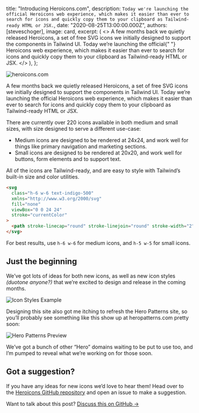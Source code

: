 
  title: "Introducing Heroicons.com",
  description: `Today we're launching the official Heroicons web experience, which makes it easier than ever to search for icons and quickly copy them to your clipboard as Tailwind-ready HTML or JSX.`,
  date: "2020-08-25T13:00:00.000Z",
  authors: [steveschoger],
  image: card,
  excerpt: (
    <>
      A few months back we quietly released <Link href="https://www.heroicons.com/">Heroicons</Link>, a set of free SVG
      icons we initially designed to support the components in Tailwind UI. Today we’re launching the official{" "}
      <Link href="https://www.heroicons.com/">Heroicons web experience</Link>, which makes it easier than ever to search
      for icons and quickly copy them to your clipboard as Tailwind-ready HTML or JSX.
    </>
  ),
};

<Link href="https://heroicons.com">
  <Image alt="heroicons.com" src={banner} />
</Link>

A few months back we quietly released <Link href="https://www.heroicons.com/">Heroicons</Link>, a set of free SVG icons we initially designed to support the components in Tailwind UI. Today we’re launching the official <Link href="https://www.heroicons.com/">Heroicons web experience</Link>, which makes it easier than ever to search for icons and quickly copy them to your clipboard as Tailwind-ready HTML or JSX.

There are currently over 220 icons available in both medium and small sizes, with size designed to serve a different use-case:

- Medium icons are designed to be rendered at 24x24, and work well for things like primary navigation and marketing sections.
- Small icons are designed to be rendered at 20x20, and work well for buttons, form elements and to support text.

All of the icons are Tailwind-ready, and are easy to style with Tailwind’s built-in size and color utilities.

```html
<svg
  class="h-6 w-6 text-indigo-500"
  xmlns="http://www.w3.org/2000/svg"
  fill="none"
  viewBox="0 0 24 24"
  stroke="currentColor"
>
  <path stroke-linecap="round" stroke-linejoin="round" stroke-width="2" d="M17 8l4 4m0 0l-4 4m4-4H3" />
</svg>
```

For best results, use <code>h-6 w-6</code> for medium icons, and <code>h-5 w-5</code> for small icons.

## Just the beginning

We’ve got lots of ideas for both new icons, as well as new icon styles _(duotone anyone?)_ that we’re excited to design and release in the coming months.

<Image alt="Icon Styles Example" src={iconStyles} />

Designing this site also got me itching to refresh the Hero Patterns site, so you’ll probably see something like this show up at <Link href="http://www.heropatterns.com/">heropatterns.com</Link> pretty soon:

<Image alt="Hero Patterns Preview" src={heroPatternsPreview} />

We’ve got a bunch of <Link href="https://twitter.com/steveschoger/status/1266042614710767616?s=20">other “Hero” domains</Link> waiting to be put to use too, and I’m pumped to reveal what we’re working on for those soon.

## Got a suggestion?

If you have any ideas for new icons we’d love to hear them! Head over to the [Heroicons GitHub repository](https://github.com/tailwindlabs/heroicons) and open an issue to make a suggestion.

Want to talk about this post? <a href="https://github.com/tailwindcss/tailwindcss/discussions/2238">Discuss this on GitHub →</a>
